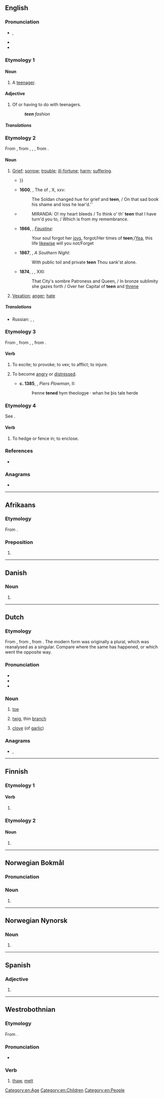 {{also|-teen|teen-}}
==English==

===Pronunciation===
* {{enPR|tēn}}, {{IPA|/tiːn/|lang=en}}
* {{rhymes|iːn|lang=en}}
* {{audio|en-us-teen.ogg|Audio (US)|lang=en}}

===Etymology 1===
{{back-form|teenager|lang=en}}

====Noun====
{{en-noun}}

# A [[teenager]].

====Adjective====
{{en-adj|-}}

# Of or having to do with teenagers.
#: '''''teen''' fashion''

=====Translations=====
{{trans-see|teenager}}

===Etymology 2===
From {{inh|en|enm|tene}}, from {{inh|en|ang|tēona}}, {{m|ang|tēone}}, {{m|ang|*tēon}}, from {{inh|en|gem-pro|*teuną}}.
 
====Noun====
{{en-noun}}

# {{lb|en|archaic}} [[grief|Grief]]; [[sorrow]]; [[trouble]]; [[ill-fortune]]; [[harm]]; [[suffering]].
#* {{RQ:Spenser Faerie Queene|book=III|canto=V|passage=In which the birds song many a lovely lay / Of Gods high praise, and of their loves sweet '''teene''', / As it an earthly Paradize had beene {{...}}}}
#* '''1600''', {{w|Edward Fairfax}}, The ''{{w|Jerusalem Delivered}}'' of {{w|Torquato Tasso|Tasso}}, X, xxv:
#*: The Soldan changed hue for grief and '''teen''', / On that sad book his shame and loss he lear'd.''
#* {{RQ:Shakespeare Tempest}}
#*: MIRANDA: O! my heart bleeds / To think o' th' '''teen''' that I have turn'd you to, / Which is from my remembrance.
#* '''1866''', {{w|Algernon Swinburne}}, ''[[s:Faustine|Faustine]]'':
#*: Your soul forgot her [[joy]]s, forgot/Her times of '''teen''';/[[Yea]], this life [[likewise]] will you not/Forget
#* '''1867''', {{w|Matthew Arnold}}, ''A Southern Night'':
#*: With public toil and private '''teen''' Thou sank'st alone.
#* '''1874''', {{w|James Thomson (B.V.)|James Thomson}}, {{w|The City of Dreadful Night}}, XXI:
#*: That City's sombre Patroness and Queen, / In bronze sublimity she gazes forth / Over her Capital of '''teen''' and [[threne]]
# {{lb|en|archaic|_|or|_|obsolete}} [[vexation|Vexation]]; [[anger]]; [[hate]]

=====Translations=====
{{trans-top|grief, sorrow, suffering}}
* Russian: {{t+|ru|бе́дствие|n}}, {{t+|ru|го́ре|n}}, {{t+|ru|несча́стье|n}}
{{trans-mid}}
{{trans-bottom}}

===Etymology 3===
From {{inh|en|enm|tenen}}, from {{inh|en|ang|tēonian}}, {{m|ang|tȳnan|t=to slander, vex}}, from {{inh|en|gem-pro|*tiunijaną}}. 

====Verb====
{{en-verb}}

# {{lb|en|transitive|obsolete}} To excite; to provoke; to vex; to afflict; to injure.
# {{lb|en|reflexive|obsolete}} To become [[angry]] or [[distressed]].
#* '''c. 1385''', {{w|William Langland}}, ''Piers Plowman'', II:
#*: Þenne '''tened''' hym theologye · whan he þis tale herde

===Etymology 4===
See {{m|en|tine||to shut}}.

====Verb====
{{en-verb}}

# {{lb|en|transitive|obsolete|provincial}} To hedge or fence in; to enclose.
#: {{rfquotek|Halliwell}}

===References===
* {{R:Webster 1913}}

===Anagrams===
* {{anagrams|en|-tene|EENT|NEET|neet}}

[[Category:en:Age]]
[[Category:en:Children]]
[[Category:en:People]]

----

==Afrikaans==

===Etymology===
From {{etyl|nl|af}} {{m|nl|tegen}}.

===Preposition===
{{head|af|preposition}}

# {{l|en|against}}

----

==Danish==

===Noun===
{{head|da|noun form|g=c}}

# {{singular definite of|te|lang=da}}

----

==Dutch==

===Etymology===
{{PIE root|nl|deyḱ}}
From {{inh|nl|dum|têe}}, from {{inh|nl|odt|*tēa}}, from {{inh|nl|gem-pro|*taihwǭ}}. The modern form was originally a plural, which was reanalysed as a singular. Compare {{m|dum|schoen}} where the same has happened, or {{m|nl|raaf}} which went the opposite way.

===Pronunciation===
* {{rhymes|eːn|lang=nl}}
* {{audio|Nl-teen.ogg|audio|lang=nl}}
* {{IPA|/ˈteːn/|lang=nl}}

===Noun===
{{nl-noun|m|-en|teentje}}

# {{topics|nl|Body parts}} [[toe]]
# [[twig]], thin [[branch]]
#: {{syn|nl|twijg}}
# [[clove]] (of [[garlic]])

===Anagrams===
* {{l|nl|eten}}, {{l|nl|neet}}

----

==Finnish==

===Etymology 1===

====Verb====
{{head|fi|verb form}}

# {{fi-verb form of|pn=1s|tm=pres|tehdä}}

===Etymology 2===

====Noun====
{{head|fi|noun form}}

# {{fi-form of|tee|case=genitive|pl=singular}}

----

==Norwegian Bokmål==

===Pronunciation===
{{rfp|lang=nb}}

===Noun===
{{head|nb|noun form|g=m}}

# {{inflection of|te||definite|s|lang=nb}}

----

==Norwegian Nynorsk==

===Noun===
{{head|nn|noun form|g=m}}

# {{inflection of|te||definite|s|lang=nn}}

----

==Spanish==

===Adjective===
{{es-adj}}

# {{l|en|teen}}

----

==Westrobothnian==

===Etymology===
From {{inh|gmq-bot|non|tiðna}}.

===Pronunciation===
* {{ipa|[tʰèːn]|[tʰèːɳ]|[tʰèɪ̯ːn]|lang=gmq-bot}}
*: {{rhymes|èːn|lang=gmq-bot}}

===Verb===
{{head|gmq-bot|verb|preterite|tenä}}

# {{lb|gmq-bot|neuter verb}} [[thaw]], [[melt]]
